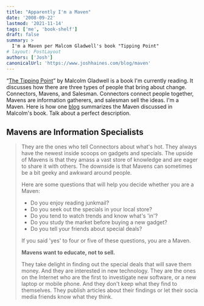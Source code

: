 ```yaml
---
title: "Apparently I'm a Maven"
date: '2008-09-22'
lastmod: '2021-11-14'
tags: ['me', 'book-shelf']
draft: false
summary: >
  I'm a Maven per Malcom Gladwell's book "Tipping Point"
# layout: PostLayout
authors: ['Josh']
canonicalUrl: 'https://www.joshhaines.com/blog/maven'
---
```


“[The Tipping Point](https://www.amazon.com/Tipping-Point-Little-Things-Difference/dp/0316346624)” by Malcolm Gladwell is a book I'm currently reading. It discusses how there are three types of people that bring about change. Connectors, Mavens, and Salesman. Connectors connect people together, Mavens are information gatherers, and salesman sell the ideas. I'm a Maven. Here is how one [blog](https://www.lifehack.org/articles/communication/know-your-strength-for-more-success-are-you-a-connector-a-maven-or-a-salesman.html) summarizes the Maven discussed in Malcolm's book. Talk about a perfect description.

## Mavens are Information Specialists

> They are the ones who tell Connectors about what's hot. They always have the newest inside scoops on gadgets and specials. The upside of Mavens is that they amass a vast store of knowledge and are eager to share it with others. The downside is that Mavens can sometimes be a bit geeky and awkward around people.
>
> Here are some questions that will help you decide whether you are a Maven:
>
> - Do you enjoy reading junkmail?
> - Do you seek out the specials in your local store?
> - Do you tend to watch trends and know what's 'in'?
> - Do you study the market before buying a new gadget?
> - Do you tell your friends about special deals?
>
> If you said 'yes' to four or five of these questions, you are a Maven.
>
> **Mavens want to educate, not to sell.**
>
> They take delight in finding out the special deals that will save them money. And they are interested in new technology. They are the ones on the Internet who are the first to investigate new software, or a new laptop or mobile phone. And they don't keep what they find to themselves. They publish articles about their findings or let their socia media friends know what they think.
